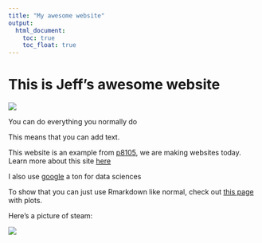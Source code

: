 ```yaml
---
title: "My awesome website"
output: 
  html_document:
    toc: true
    toc_float: true
---
```


# This is Jeff's awesome website

![](https://media.giphy.com/media/drXGoW1iudhKw/giphy.gif)

You can do everything you normally do

This means that you can add text.

This website is an example from [p8105](https://p8105.com/index.html), we are making websites today.
Learn more about this site [here](about.html)

I also use [google](https://www.google.com/) a ton for data sciences

To show that you can just use Rmarkdown like normal, check out [this page](plots.html) with plots.


Here's a picture of steam:

![](images/steam.jpg)